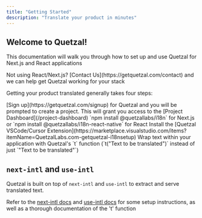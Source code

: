 ```yaml
---
title: "Getting Started"
description: "Translate your product in minutes"
---
```


## Welcome to Quetzal!

This documentation will walk you through how to set up and use Quetzal for Next.js and React applications

<Tip>
  Not using React/Next.js? [Contact Us](https://getquetzal.com/contact) and we
  can help get Quetzal working for your stack
</Tip>

Getting your product translated generally takes four steps:

<Steps>
  <Step title="Create a Quetzal Project">
    [Sign up](https://getquetzal.com/signup) for Quetzal and you will be
    prompted to create a project. This will grant you access to the [Project
    Dashboard](/project-dashboard)
  </Step>
  <Step title="Install Quetzal">
    `npm install @quetzallabs/i18n` for Next.js or `npm install
    @quetzallabs/i18n-react-native` for React
  </Step>
  <Step title="(Optional) Install the VSCode/Cursor Extension">
    Install the [Quetzal VSCode/Cursor
    Extension](https://marketplace.visualstudio.com/items?itemName=QuetzalLabs.com-getquetzal-i18nsetup)
  </Step>
  <Step title="Use the 't' function">
    Wrap text within your application with Quetzal's `t` function (`t("Text to
    be translated")` instead of just `"Text to be translated"`)
  </Step>
</Steps>

## `next-intl` and `use-intl`

Quetzal is built on top of `next-intl` and `use-intl` to extract and serve translated text.

Refer to the [next-intl docs](https://next-intl-docs.vercel.app/docs/getting-started) and [use-intl docs](https://www.npmjs.com/package/use-intl) for some setup instructions, as well as a thorough documentation of the 't' function
